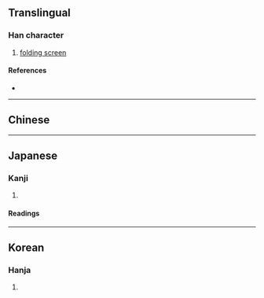 {{also|摒|屏}}
{{character info}}
==Translingual==

===Han character===
{{Han char|rn=44|rad=尸|as=08|sn=11|four=|canj=SYJJ|ids=⿸尸幷}}

# [[folding screen]]

====References====
* {{Han ref|kx=0302.250|dkj=07734|dj=0600.060|hdz=20977.110|uh=5C5B|ud=23643}}

----

==Chinese==
{{zh-see|屏|v}}

----

==Japanese==

===Kanji===
{{ja-kanji|grade=|rs=尸08|shin=屏}}

# {{rfdef|ja|sort=尸08}}

====Readings====
{{ja-readings
|on=へい, びょう
|kun=しりぞ-く, おお-う
}}

----

==Korean==

===Hanja===
{{ko-hanja|hangeul=병|rv=byeong|mr=pyŏng}}

# {{rfdef|ko|sort=尸08}}